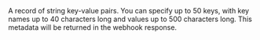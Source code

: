 <BodyField name="metadata" type="object" optional>
  A record of string key-value pairs. You can specify up to 50 keys, with key names up to 40 characters long and values up to 500 characters long. This metadata will be returned in the webhook response.
</BodyField>
